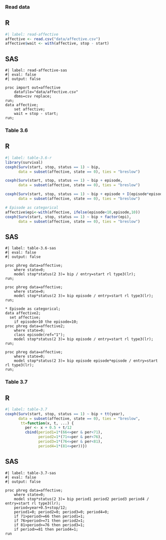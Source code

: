 ### Read data 

::: {.panel-tabset}

## R
```r
#| label: read-affective
affective <- read.csv("data/affective.csv")
affective$wait <- with(affective, stop - start)
```

## SAS
```sas
#| label: read-affective-sas
#| eval: false 
#| output: false

proc import out=affective
	datafile="data/affective.csv"
	dbms=csv replace;
run;
data affective; 
	set affective; 
	wait = stop - start; 
run; 
```
:::


### Table 3.6 

::: {.panel-tabset}

## R
```r
#| label: table-3.6-r
library(survival)
coxph(Surv(start, stop, status == 1) ~ bip,
      data = subset(affective, state == 0), ties = "breslow")

coxph(Surv(start, stop, status == 1) ~ bip + episode,
      data = subset(affective, state == 0), ties = "breslow")

coxph(Surv(start, stop, status == 1) ~ bip + episode + I(episode*episode),
      data = subset(affective, state == 0), ties = "breslow")

# Episode as categorical
affective$epi<-with(affective, ifelse(episode<10,episode,10))
coxph(Surv(start, stop, status == 1) ~ bip + factor(epi),
      data = subset(affective, state == 0), ties = "breslow")
```

## SAS
```sas
#| label: table-3.6-sas
#| eval: false 
#| output: false

proc phreg data=affective;
	where state=0; 
	model stop*status(2 3)= bip / entry=start rl type3(lr);
run;

proc phreg data=affective;
	where state=0; 
	model stop*status(2 3)= bip episode / entry=start rl type3(lr);
run;

* Episode as categorical;
data affective2;
  set affective;
	if episode>10 the episode=10;
proc phreg data=affective2;
	where state=0; 
	class episode(ref="1");
	model stop*status(2 3)= bip episode / entry=start rl type3(lr);
run;

proc phreg data=affective;
	where state=0; 
	model stop*status(2 3)= bip episode episode*episode / entry=start rl type3(lr);
run;
```
:::

### Table 3.7 

::: {.panel-tabset}

## R
```r
#| label: table-3.7
coxph(Surv(start, stop, status == 1) ~ bip + tt(year),
      data = subset(affective, state == 0), ties = "breslow",
       tt=function(x, t, ...) {
         per <- x + 0.5 + t/12
         cbind(period1=1*(66<=per & per<71),
               period2=1*(71<=per & per<76),
               period3=1*(76<=per & per<81),
               period4=1*(81<=per))})
```

## SAS
```sas
#| label: table-3.7-sas
#| eval: false 
#| output: false

proc phreg data=affective;
	where state=0; 
	model stop*status(2 3)= bip period1 period2 period3 period4 / entry=start rl type3(lr);
	period=year+0.5+stop/12;
	period1=0; period2=0; period3=0; period4=0;
	if 71>period>=66 then period1=1;
	if 76>period>=71 then period2=1;
	if 81>period>=76 then period3=1;
	if period>=81 then period4=1;
run
```
:::